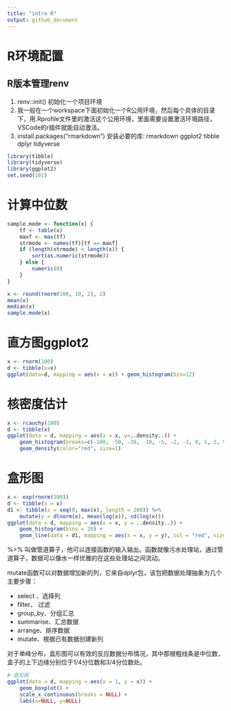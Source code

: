 ```yaml
---
title: "intro R"
output: github_document
---
```


# R环境配置
## R版本管理renv
1. renv::init() 初始化一个项目环境
2. 我一般在一个workspace下面初始化一个R公用环境，然后每个具体的目录下，用.Rprofile文件里的激活这个公用环境，里面需要设置激活环境路径，VSCode的r插件就能自动激活。
3. install.packages("rmarkdown") 安装必要的库: rmarkdown ggplot2 tibble dplyr tidyverse

``` r
library(tibble)
library(tidyverse)
library(ggplot2)
set.seed(101)
```

# 计算中位数
```r
sample.mode <- function(x) {
    tf <- table(x)
    maxf <- max(tf)
    strmode <- names(tf)[tf == maxf]
    if (length(strmode) < length(x)) {
        sort(as.numeric(strmode))
    } else {
        numeric(0)
    }
}

x <- round(rnorm(100, 10, 2), 2)
mean(x)
median(x)
sample.mode(x)
```

# 直方图ggplot2
```r
x <- rnorm(100)
d <- tibble(x=x)
ggplot(data=d, mapping = aes(x = x)) + geom_histogram(bin=12)
```

# 核密度估计
```r
x <- rcauchy(100)
d <- tibble(x)
ggplot(data = d, mapping = aes(x = x, y=..density..)) +
    geom_histogram(breaks=c(-100, -50, -30, -10, -5, -2, -1, 0, 1, 2, 5, 10, 30, 100)) +
    geom_density(color="red", size=1)
```

# 盒形图
``` r
x <- exp(rnorm(100))
d <- tibble(x = x)
d1 <- tibble(x = seq(0, max(x), length = 200)) %>%
    mutate(y = dlnorm(x), mean(log(x)), sd(log(x)))
ggplot(data = d, mapping = aes(x = x, y = ..density..)) +
    geom_histogram(bins = 20) +
    geom_line(data = d1, mapping = aes(x = x, y = y), col = "red", size = 1)
```

%>% 叫做管道算子，他可以连接函数的输入输出。函数就像污水处理站，通过管道算子，数据可以像水一样优雅的在这些处理站之间流动。

mutate函数可以对数据增加新的列，它来自dplyr包，该包把数据处理抽象为几个主要步骤：

* select 、选择列
* filter、 过滤
* group_by、分组汇总
* summarise、汇总数据
* arrange、排序数据
* mutate、根据已有数据创建新列

对于单峰分布，盒形图可以有效的反应数据分布情况，其中那根粗线条是中位数，盒子的上下边缘分别位于1/4分位数和3/4分位数处。
```r
# 盒形图
ggplot(data = d, mapping = aes(x = 1, y = x)) +
    geom_boxplot() +
    scale_x_continuous(breaks = NULL) +
    labs(x=NULL, y=NULL)
```

